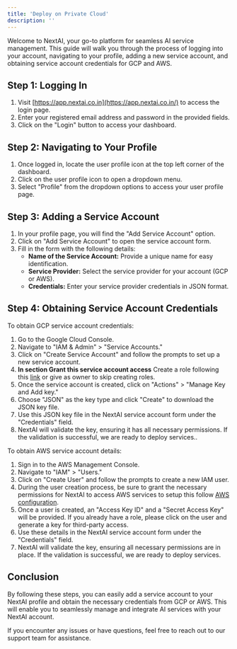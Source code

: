 ```yaml
---
title: 'Deploy on Private Cloud'
description: ''
---
```


Welcome to NextAI, your go-to platform for seamless AI service management. This guide will walk you through the process of logging into your account, navigating to your profile, adding a new service account, and obtaining service account credentials for GCP and AWS.

## **Step 1: Logging In**

1. Visit [https://app.nextai.co.in](https://app.nextai.co.in/) to access the login page.
2. Enter your registered email address and password in the provided fields.
3. Click on the "Login" button to access your dashboard.

## **Step 2: Navigating to Your Profile**

1. Once logged in, locate the user profile icon at the top left corner of the dashboard.
2. Click on the user profile icon to open a dropdown menu.
3. Select "Profile" from the dropdown options to access your user profile page.

## **Step 3: Adding a Service Account**

1. In your profile page, you will find the "Add Service Account" option.
2. Click on "Add Service Account" to open the service account form.
3. Fill in the form with the following details:
    - **Name of the Service Account:** Provide a unique name for easy identification.
    - **Service Provider:** Select the service provider for your account (GCP or AWS).
    - **Credentials:** Enter your service provider credentials in JSON format.

## **Step 4: Obtaining Service Account Credentials**

<AccordionGroup>
<Accordion title="For Google Cloud Platform (GCP)">
To obtain GCP service account credentials:

1. Go to the Google Cloud Console.
2. Navigate to "IAM & Admin" > "Service Accounts."
3. Click on "Create Service Account" and follow the prompts to set up a new service account.
4. **In section Grant this service account access** Create a role following this [link](https://docs.nextai.co.in/NextAI%20Compute/GCP%20Configurations) or give as owner to skip creating roles.
5. Once the service account is created, click on "Actions" > "Manage Key and Add key."
6. Choose "JSON" as the key type and click "Create" to download the JSON key file.
7. Use this JSON key file in the NextAI service account form under the "Credentials" field.
8. NextAI will validate the key, ensuring it has all necessary permissions. If the validation is successful, we are ready to deploy services..
</Accordion>
<Accordion title="For Amazon Web Services (AWS)">
To obtain AWS service account details:

1. Sign in to the AWS Management Console.
2. Navigate to "IAM" > "Users."
3. Click on "Create User" and follow the prompts to create a new IAM user.
4. During the user creation process, be sure to grant the necessary permissions for NextAI to access AWS services to setup this follow [AWS configuration](https://docs.nextai.co.in/NextAI%20Compute/AWS%20Configurations).
5. Once a user is created, an "Access Key ID" and a "Secret Access Key" will be provided. If you already have a role, please click on the user and generate a key for third-party access.
6. Use these details in the NextAI service account form under the "Credentials" field.
7. NextAI will validate the key, ensuring all necessary permissions are in place. If the validation is successful, we are ready to deploy services.
</Accordion>
</AccordionGroup>

## **Conclusion**

By following these steps, you can easily add a service account to your NextAI profile and obtain the necessary credentials from GCP or AWS. This will enable you to seamlessly manage and integrate AI services with your NextAI account.

If you encounter any issues or have questions, feel free to reach out to our support team for assistance.